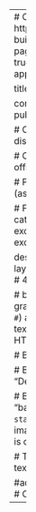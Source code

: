 ---
# Contact widget.
widget: "pages"  # See https://sourcethemes.com/academic/docs/page-builder/
headless: true  # This file represents a page section.
active: false  # Activate this widget? true/false
weight: 50  # Order that this section will appear.


title: "Invited Talks"
subtitle: ""

content:
  # Page type to display. E.g. post, talk, or publication.
  page_type: "talk"
  
  # Choose how much pages you would like to display (0 = all pages)
  count: 5
  
  # Choose how many pages you would like to offset by
  offset: 0

  # Page order. Descending (desc) or ascending (asc) date.
  order: "desc"

  # Filter posts by a taxonomy term.
  filters:
    tag: ""
    category: ""
    publication_type: ""
    author: ""
    exclude_featured: false
    exclude_past: false
    exclude_future: false

design:
  # Toggle between the various page layout types.
  #   1 = List
  #   2 = Compact
  #   3 = Card
  #   4 = Citation (publication only)
  view: 2
    
  # background:
  # Apply a background color, gradient, or image.
  #   Uncomment (by removing `#`) an option to apply it.
  #   Choose a light or dark text color by setting `text_color_light`.
  #   Any HTML color name or Hex value is valid.

  # Background color.
  # color = "navy"
  
  # Background gradient.
  # gradient_start = "DeepSkyBlue"
  # gradient_end = "SkyBlue"
  
  # Background image.
  # image = "background.jpg"  # Name of image in `static/img/`.
  # image_darken = 0.6  # Darken the image? Range 0-1 where 0 is transparent and 1 is opaque.

  # Text color (true=light or false=dark).
  # text_color_light = true  
  
#advanced:
# # Custom CSS. 
# css_style: ""
# 
# # CSS class.
# css_class: ""
---